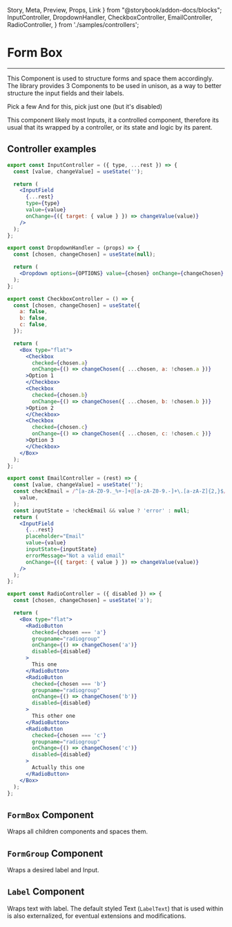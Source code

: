   Story,
  Meta,
  Preview,
  Props,
  Link
} from "@storybook/addon-docs/blocks";
  InputController,
  DropdownHandler,
  CheckboxController,
  EmailController,
  RadioController,
} from './samples/controllers';

<Meta title='Inputs' component={FormBox} />

# Form Box

<hr />

This Component is used to structure forms and space them accordingly. The library provides 3 Components to be used in unison, as a way to better structure the input fields and their labels.

<Preview withSource="open">
  <Story name="Form Box">
      <FormBox style={{ width: '32rem' }}>
        <FormGroup>
          <InputController id="normal-input" label="Normal input" />
        </FormGroup>
        <FormGroup>
          <InputController id="normal-input" tooltip="Some piece of relevant info!" label="Input with tooltip" />
        </FormGroup>
        <FormGroup>
          <EmailController id="email-input" label="Input with Email Validation" />
        </FormGroup>
        <FormGroup>
          <InputController type="textarea" id="textarea" label="Text area input" />
        </FormGroup>
        <FormGroup>
          <DropdownHandler label="Dropdown input" />
        </FormGroup>
        <FormGroup>
          <Label>Pick a few</Label>
          <CheckboxController />
        </FormGroup>
        <FormGroup disabled>
          <Label>And for this, pick just one (but it's disabled)</Label>
          <RadioController />
        </FormGroup>
      </FormBox>
  </Story>
</Preview>

This component likely most Inputs, it a controlled component, therefore its usual that its wrapped
by a controller, or its state and logic by its parent.

## Controller examples
````jsx
export const InputController = ({ type, ...rest }) => {
  const [value, changeValue] = useState('');

  return (
    <InputField
      {...rest}
      type={type}
      value={value}
      onChange={({ target: { value } }) => changeValue(value)}
    />
  );
};

export const DropdownHandler = (props) => {
  const [chosen, changeChosen] = useState(null);

  return (
    <Dropdown options={OPTIONS} value={chosen} onChange={changeChosen} {...props} />
  );
};

export const CheckboxController = () => {
  const [chosen, changeChosen] = useState({
    a: false,
    b: false,
    c: false,
  });

  return (
    <Box type="flat">
      <Checkbox
        checked={chosen.a}
        onChange={() => changeChosen({ ...chosen, a: !chosen.a })}
      >Option 1
      </Checkbox>
      <Checkbox
        checked={chosen.b}
        onChange={() => changeChosen({ ...chosen, b: !chosen.b })}
      >Option 2
      </Checkbox>
      <Checkbox
        checked={chosen.c}
        onChange={() => changeChosen({ ...chosen, c: !chosen.c })}
      >Option 3
      </Checkbox>
    </Box>
  );
};

export const EmailController = (rest) => {
  const [value, changeValue] = useState('');
  const checkEmail = /^[a-zA-Z0-9._%+-]+@[a-zA-Z0-9.-]+\.[a-zA-Z]{2,}$/.test(
    value,
  );
  const inputState = !checkEmail && value ? 'error' : null;
  return (
    <InputField
      {...rest}
      placeholder="Email"
      value={value}
      inputState={inputState}
      errorMessage="Not a valid email"
      onChange={({ target: { value } }) => changeValue(value)}
    />
  );
};

export const RadioController = ({ disabled }) => {
  const [chosen, changeChosen] = useState('a');

  return (
    <Box type="flat">
      <RadioButton
        checked={chosen === 'a'}
        groupname="radiogroup"
        onChange={() => changeChosen('a')}
        disabled={disabled}
      >
        This one
      </RadioButton>
      <RadioButton
        checked={chosen === 'b'}
        groupname="radiogroup"
        onChange={() => changeChosen('b')}
        disabled={disabled}
      >
        This other one
      </RadioButton>
      <RadioButton
        checked={chosen === 'c'}
        groupname="radiogroup"
        onChange={() => changeChosen('c')}
        disabled={disabled}
      >
        Actually this one
      </RadioButton>
    </Box>
  );
};
````

## ```FormBox``` Component

Wraps all children components and spaces them.

<Props of={FormBox} />

## ```FormGroup``` Component

Wraps a desired label and Input.

<Props of={FormGroup} />

## ```Label``` Component

Wraps text with label. The default styled Text (```LabelText```) that is used within is also externalized, for eventual extensions and modifications.

<Props of={Label} />
